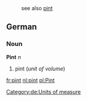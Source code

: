 :see also [[pint]]

==German==
===Noun===
'''Pint''' ''n''

#pint (''unit of volume'')

[[fr:pint]]
[[nl:pint]]
[[pl:Pint]]

[[Category:de:Units of measure]]